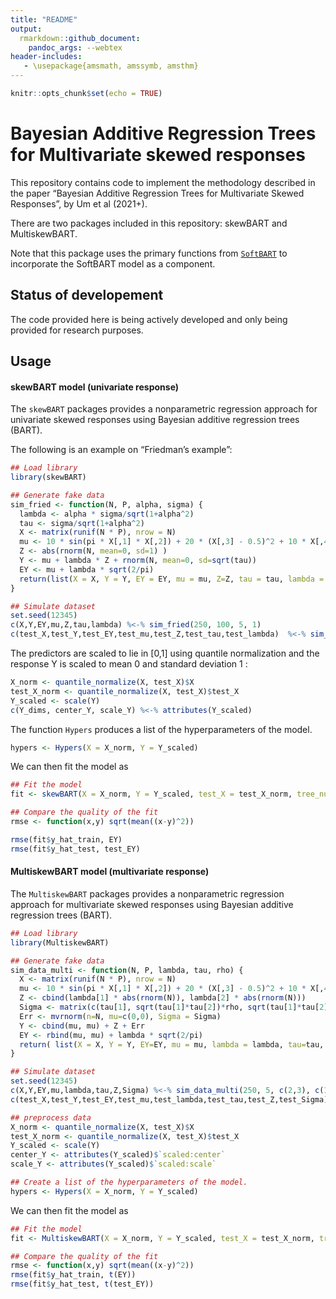 ```yaml
---
title: "README"
output: 
  rmarkdown::github_document:
    pandoc_args: --webtex
header-includes:
   - \usepackage{amsmath, amssymb, amsthm}
---
```


```r
knitr::opts_chunk$set(echo = TRUE)
```

# Bayesian Additive Regression Trees for Multivariate skewed responses

This repository contains code to implement the methodology described in the paper "Bayesian Additive Regression Trees for Multivariate Skewed Responses", by Um et al (2021+).

There are two packages included in this repository: skewBART and MultiskewBART. 

Note that this package uses the primary functions from [`SoftBART`](https://github.com/theodds/SoftBART) to incorporate the SoftBART model as a component.


## Status of developement

The code provided here is being actively developed and only being provided for research purposes. 

## Usage

#### skewBART model (univariate response)

The `skewBART` packages provides a nonparametric regression approach for univariate skewed responses using Bayesian additive regression trees (BART).

The following is an example on “Friedman’s example”:

```r
## Load library
library(skewBART)

## Generate fake data
sim_fried <- function(N, P, alpha, sigma) {
  lambda <- alpha * sigma/sqrt(1+alpha^2)
  tau <- sigma/sqrt(1+alpha^2)
  X <- matrix(runif(N * P), nrow = N)
  mu <- 10 * sin(pi * X[,1] * X[,2]) + 20 * (X[,3] - 0.5)^2 + 10 * X[,4] + 5 * X[,5]
  Z <- abs(rnorm(N, mean=0, sd=1) )
  Y <- mu + lambda * Z + rnorm(N, mean=0, sd=sqrt(tau))
  EY <- mu + lambda * sqrt(2/pi)
  return(list(X = X, Y = Y, EY = EY, mu = mu, Z=Z, tau = tau, lambda = lambda))
}

## Simulate dataset
set.seed(12345)
c(X,Y,EY,mu,Z,tau,lambda) %<-% sim_fried(250, 100, 5, 1)
c(test_X,test_Y,test_EY,test_mu,test_Z,test_tau,test_lambda)  %<-% sim_fried(250, 100, 5 ,1)
```

The predictors are scaled to lie in [0,1] using quantile normalization and the response Y is scaled to mean 0 and standard deviation 1 :

```r
X_norm <- quantile_normalize(X, test_X)$X
test_X_norm <- quantile_normalize(X, test_X)$test_X
Y_scaled <- scale(Y)
c(Y_dims, center_Y, scale_Y) %<-% attributes(Y_scaled)
```

The function `Hypers` produces a list of the hyperparameters of the model. 

```r
hypers <- Hypers(X = X_norm, Y = Y_scaled)
```

We can then fit the model as 

```r
## Fit the model
fit <- skewBART(X = X_norm, Y = Y_scaled, test_X = test_X_norm, tree_num=200, iter= 5000, burn =2500)

## Compare the quality of the fit
rmse <- function(x,y) sqrt(mean((x-y)^2))

rmse(fit$y_hat_train, EY)
rmse(fit$y_hat_test, test_EY)
```


#### MultiskewBART model (multivariate response)

The `MultiskewBART` packages provides a nonparametric regression approach for multivariate skewed responses using Bayesian additive regression trees (BART).


```r
## Load library
library(MultiskewBART)

## Generate fake data
sim_data_multi <- function(N, P, lambda, tau, rho) {
  X <- matrix(runif(N * P), nrow = N)
  mu <- 10 * sin(pi * X[,1] * X[,2]) + 20 * (X[,3] - 0.5)^2 + 10 * X[,4] + 5 * X[,5] 
  Z <- cbind(lambda[1] * abs(rnorm(N)), lambda[2] * abs(rnorm(N)))
  Sigma <- matrix(c(tau[1], sqrt(tau[1]*tau[2])*rho, sqrt(tau[1]*tau[2])*rho, tau[2]), 2, 2)
  Err <- mvrnorm(n=N, mu=c(0,0), Sigma = Sigma)
  Y <- cbind(mu, mu) + Z + Err
  EY <- rbind(mu, mu) + lambda * sqrt(2/pi)
  return( list(X = X, Y = Y, EY=EY, mu = mu, lambda = lambda, tau=tau, Z= Z, Sigma = Sigma) )
}

## Simulate dataset
set.seed(12345)
c(X,Y,EY,mu,lambda,tau,Z,Sigma) %<-% sim_data_multi(250, 5, c(2,3), c(1,1), 0.5)
c(test_X,test_Y,test_EY,test_mu,test_lambda,test_tau,test_Z,test_Sigma) %<-% sim_data_multi(100, 5, c(2,3), c(1,1), 0.5)

## preprocess data
X_norm <- quantile_normalize(X, test_X)$X
test_X_norm <- quantile_normalize(X, test_X)$test_X
Y_scaled <- scale(Y)
center_Y <- attributes(Y_scaled)$`scaled:center`
scale_Y <- attributes(Y_scaled)$`scaled:scale`

## Create a list of the hyperparameters of the model. 
hypers <- Hypers(X = X_norm, Y = Y_scaled)
```

We can then fit the model as 

```r
## Fit the model
fit <- MultiskewBART(X = X_norm, Y = Y_scaled, test_X = test_X_norm, tree_num=200, iter= 2500, burn =5000) 

## Compare the quality of the fit
rmse <- function(x,y) sqrt(mean((x-y)^2))
rmse(fit$y_hat_train, t(EY))
rmse(fit$y_hat_test, t(test_EY))
```








